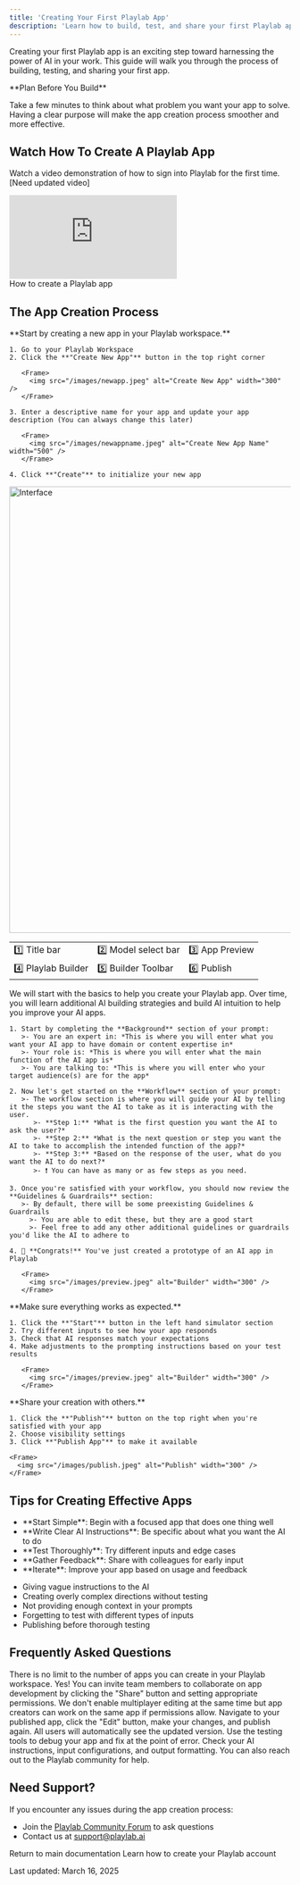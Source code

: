 ```yaml
---
title: 'Creating Your First Playlab App'
description: 'Learn how to build, test, and share your first Playlab app'
---
```

Creating your first Playlab app is an exciting step toward harnessing the power of AI in your work. This guide will walk you through the process of building, testing, and sharing your first app.

<Callout type="info">
  **Plan Before You Build**
  
  Take a few minutes to think about what problem you want your app to solve. Having a clear purpose will make the app creation process smoother and more effective.
</Callout>

## <Icon icon="video" size="24" className="inline-block align-text-bottom" /> Watch How To Create A Playlab App

Watch a video demonstration of how to sign into Playlab for the first time. [Need updated video]

<Frame>
  <iframe 
    src="https://www.loom.com/embed/d2de485fd555403ba59650ae4fb3ea5f?sid=be6fd7c5-3172-4110-8128-01cedc0ba6a7" 
    frameborder="0" 
    webkitallowfullscreen 
    mozallowfullscreen 
    allowfullscreen 
    style={{ width: "100%", height: "400px" }}
  ></iframe>
  <figcaption>How to create a Playlab app</figcaption>
</Frame>

## <Icon icon="flask-outline" size="24" className="inline-block align-text-bottom" /> The App Creation Process

<Steps>
  <Step title="Create a New Playlab App">
    **Start by creating a new app in your Playlab workspace.**
    
    1. Go to your Playlab Workspace
    2. Click the **"Create New App"** button in the top right corner
       
       <Frame>
         <img src="/images/newapp.jpeg" alt="Create New App" width="300" />
       </Frame>
       
    3. Enter a descriptive name for your app and update your app description (You can always change this later)
       
       <Frame>
         <img src="/images/newappname.jpeg" alt="Create New App Name" width="500" />
       </Frame>
       
    4. Click **"Create"** to initialize your new app
  </Step>

  <Step title="Explore the Playlab Interface">
    <Frame>
      <img src="/images/interface.jpeg" alt="Interface" width="800" />
    </Frame>
    
  <div className="mt-4">
      <table className="w-full border-collapse">
        <tbody>
          <tr>
            <td className="border p-2">1️⃣ Title bar</td>
            <td className="border p-2">2️⃣ Model select bar</td>
            <td className="border p-2">3️⃣ App Preview</td>
          </tr>
          <tr>
            <td className="border p-2">4️⃣ Playlab Builder</td>
            <td className="border p-2">5️⃣ Builder Toolbar</td>
            <td className="border p-2">6️⃣ Publish</td>
          </tr>
        </tbody>
      </table>
    </div>
  </Step>

  <Step title="Write Your AI Instructions">
    We will start with the basics to help you create your Playlab app. Over time, you will learn additional AI building strategies and build AI intuition to help you improve your AI apps.
    
    1. Start by completing the **Background** section of your prompt:
       >- You are an expert in: *This is where you will enter what you want your AI app to have domain or content expertise in* 
       >- Your role is: *This is where you will enter what the main function of the AI app is*
       >- You are talking to: *This is where you will enter who your target audience(s) are for the app*
    
    2. Now let's get started on the **Workflow** section of your prompt:
       >- The workflow section is where you will guide your AI by telling it the steps you want the AI to take as it is interacting with the user.
          >- **Step 1:** *What is the first question you want the AI to ask the user?*
          >- **Step 2:** *What is the next question or step you want the AI to take to accomplish the intended function of the app?*
          >- **Step 3:** *Based on the response of the user, what do you want the AI to do next?*
          >- ❗ You can have as many or as few steps as you need.
    
    3. Once you're satisfied with your workflow, you should now review the **Guidelines & Guardrails** section:
       >- By default, there will be some preexisting Guidelines & Guardrails
         >- You are able to edit these, but they are a good start
         >- Feel free to add any other additional guidelines or guardrails you'd like the AI to adhere to
    
    4. 🎉 **Congrats!** You've just created a prototype of an AI app in Playlab
       
       <Frame>
         <img src="/images/preview.jpeg" alt="Builder" width="300" />
       </Frame>
  </Step>

  <Step title="Test Your App">
    **Make sure everything works as expected.**
    
    1. Click the **"Start"** button in the left hand simulator section
    2. Try different inputs to see how your app responds
    3. Check that AI responses match your expectations
    4. Make adjustments to the prompting instructions based on your test results
       
       <Frame>
         <img src="/images/preview.jpeg" alt="Builder" width="300" />
       </Frame>
  </Step>

  <Step title="Publish Your Playlab App">
    **Share your creation with others.**
    
    1. Click the **"Publish"** button on the top right when you're satisfied with your app
    2. Choose visibility settings
    3. Click **"Publish App"** to make it available
    
    <Frame>
      <img src="/images/publish.jpeg" alt="Publish" width="300" />
    </Frame>
  </Step>
</Steps>

## <Icon icon="lightbulb-on" size="24" className="inline-block align-text-bottom" /> Tips for Creating Effective Apps

<CardGroup cols={2}>
  <Card title="Best Practices" icon="plus" iconColor="#16A34A">
    <ul>
      <li>**Start Simple**: Begin with a focused app that does one thing well</li>
      <li>**Write Clear AI Instructions**: Be specific about what you want the AI to do</li>
      <li>**Test Thoroughly**: Try different inputs and edge cases</li>
      <li>**Gather Feedback**: Share with colleagues for early input</li>
      <li>**Iterate**: Improve your app based on usage and feedback</li>
    </ul>
  </Card>
  
  <Card title="Common Pitfalls" icon="minus" iconColor="#DC2626">
    <ul>
      <li>Giving vague instructions to the AI</li>
      <li>Creating overly complex directions without testing</li>
      <li>Not providing enough context in your prompts</li>
      <li>Forgetting to test with different types of inputs</li>
      <li>Publishing before thorough testing</li>
    </ul>
  </Card>
</CardGroup>

## <Icon icon="frequently-asked-questions" size="24" className="inline-block align-text-bottom" /> Frequently Asked Questions

<Accordion>
  <AccordionItem title="How many apps can I create?">
    There is no limit to the number of apps you can create in your Playlab workspace.
  </AccordionItem>
  
  <AccordionItem title="Can I collaborate with others on an app?">
    Yes! You can invite team members to collaborate on app development by clicking the "Share" button and setting appropriate permissions. We don't enable multiplayer editing at the same time but app creators can work on the same app if permissions allow.
  </AccordionItem>
  
  <AccordionItem title="How do I update my app after publishing?">
    Navigate to your published app, click the "Edit" button, make your changes, and publish again. All users will automatically see the updated version.
  </AccordionItem>
  
  <AccordionItem title="What if my app doesn't work as expected?">
    Use the testing tools to debug your app and fix at the point of error. Check your AI instructions, input configurations, and output formatting. You can also reach out to the Playlab community for help.
  </AccordionItem>
</Accordion>

## <Icon icon="bullhorn" size="24" className="inline-block align-text-bottom" /> Need Support?

If you encounter any issues during the app creation process:

* Join the [Playlab Community Forum](/community) to ask questions
* Contact us at [support@playlab.ai](mailto:support@playlab.ai)

<CardGroup>
  <Card title="Back to Getting Started" icon="arrow-left" href="/getstarted/getting-started" iconType="duotone">
    Return to main documentation
  </Card>
  <Card title="Signing Up for Playlab" icon="user-plus" href="/getstarted/signing-up" iconType="duotone">
    Learn how to create your Playlab account
  </Card>
</CardGroup>

Last updated: March 16, 2025